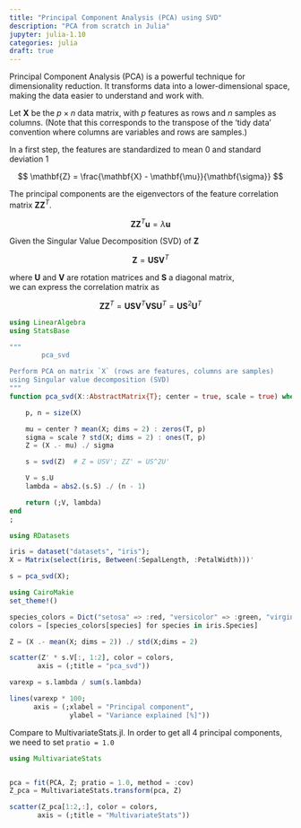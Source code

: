```yaml
---
title: "Principal Component Analysis (PCA) using SVD"
description: "PCA from scratch in Julia"
jupyter: julia-1.10
categories: julia
draft: true
---
```


Principal Component Analysis (PCA) is a powerful technique for dimensionality reduction. It transforms data into a lower-dimensional space, making the data easier to understand and work with. 

Let $\mathbf{X}$ be the $p \times n$ data matrix, with $p$ features as rows and $n$ samples as columns. (Note that this corresponds to the transpose of the 'tidy data' convention where columns are variables and rows are samples.) 

In a first step, the features are standardized to mean 0 and standard deviation 1

$$
\mathbf{Z} = \frac{\mathbf{X} - \mathbf{\mu}}{\mathbf{\sigma}}
$$

The principal components are the eigenvectors of the feature correlation matrix $\mathbf{Z} \mathbf{Z}^T$.

$$
\mathbf{Z} \mathbf{Z}^T \mathbf{u} = \lambda \mathbf{u}
$$

Given the Singular Value Decomposition (SVD) of $\mathbf{Z}$

$$
\mathbf{Z} = \mathbf{U}\mathbf{S}\mathbf{V}^T
$$

where $\mathbf{U}$ and $\mathbf{V}$ are rotation matrices and
$\mathbf{S}$ a diagonal matrix,  
we can express the correlation matrix as

$$
\mathbf{Z} \mathbf{Z}^T = \mathbf{U}\mathbf{S}\mathbf{V}^T 
  \mathbf{V}\mathbf{S}\mathbf{U}^T = 
  \mathbf{U}\mathbf{S}^2\mathbf{U}^T
$$


```julia
using LinearAlgebra
using StatsBase

"""
        pca_svd

Perform PCA on matrix `X` (rows are features, columns are samples)
using Singular value decomposition (SVD)
"""
function pca_svd(X::AbstractMatrix{T}; center = true, scale = true) where {T <: Real}

    p, n = size(X)

    mu = center ? mean(X; dims = 2) : zeros(T, p)
    sigma = scale ? std(X; dims = 2) : ones(T, p)
    Z = (X .- mu) ./ sigma

    s = svd(Z)  # Z = USV'; ZZ' = US^2U'

    V = s.U
    lambda = abs2.(s.S) ./ (n - 1)

    return (;V, lambda)
end
;
```

```julia
using RDatasets

iris = dataset("datasets", "iris");
X = Matrix(select(iris, Between(:SepalLength, :PetalWidth)))'

s = pca_svd(X);
```

```julia
using CairoMakie
set_theme!()

species_colors = Dict("setosa" => :red, "versicolor" => :green, "virginica" => :blue)
colors = [species_colors[species] for species in iris.Species]

Z = (X .- mean(X; dims = 2)) ./ std(X;dims = 2)

scatter(Z' * s.V[:, 1:2], color = colors,
       axis = (;title = "pca_svd"))
```

```julia
varexp = s.lambda / sum(s.lambda)

lines(varexp * 100; 
      axis = (;xlabel = "Principal component", 
               ylabel = "Variance explained [%]"))
```

Compare to MultivariateStats.jl. In order to get all 4 principal components, we need to set `pratio = 1.0`

```julia
using MultivariateStats


pca = fit(PCA, Z; pratio = 1.0, method = :cov)
Z_pca = MultivariateStats.transform(pca, Z)

scatter(Z_pca[1:2,:], color = colors, 
       axis = (;title = "MultivariateStats"))
```